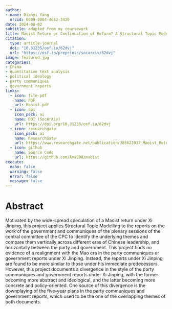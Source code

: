 ```yaml
---
author: 
- name: Dianyi Yang
  orcid: 0009-0004-4652-3429
date: 2024-08-02
subtitle: adapted from my coursework
title: Maoist Return or Continuation of Reform? A Structural Topic Modelling Analysis of Chinese Government Reports and Party Communiques
citation: 
  type: article-journal
  doi: "10.31235/osf.io/62dvj"
  url: "https://osf.io/preprints/socarxiv/62dvj"
image: featured.jpg
categories:
- China
- quantitative text analysis
- political ideology
- party communiques
- government reports
links:
  - icon: file-pdf
    name: PDF
    url: Maoist.pdf
  - icon: doi
    icon_pack: ai
    name: DOI (SocArXiv)
    url: https://doi.org/10.31235/osf.io/62dvj
  - icon: researchgate
    icon_pack: ai
    name: ResearchGate
    url: https://www.researchgate.net/publication/385622037_Maoist_Return_or_Continuation_of_Reform_A_Structural_Topic_Modelling_Analysis_of_Chinese_Government_Reports_and_Party_Communiques
  - icon: github
    name: Source Code
    url: https://github.com/kv9898/maoist
execute:
  echo: false
  warning: false
  error: false
  message: false
---
```


# Abstract

Motivated by the wide-spread speculation of a Maoist return under Xi Jinping, this project applies Structural Topic Modelling to the reports on the work of the government and communiques of the plenary sessions of the central committee of the CPC to identify the underlying themes and compare them vertically across different eras of Chinese leadership, and horizontally between the party and government. This project finds no evidence of a realignment with the Mao era in the party communiques or government reports under Xi Jinping. Instead, the reports under Xi Jinping are found to be more similar to those under his immediate predecessors. However, this project documents a divergence in the style of the party communiques and government reports under Xi Jinping, with the former becoming more abstract and ideological, and the latter becoming more concrete and policy-oriented. One source of this divergence is the downplaying of the five-year plans in the party communiques and government reports, which used to be the one of the overlapping themes of both documents.